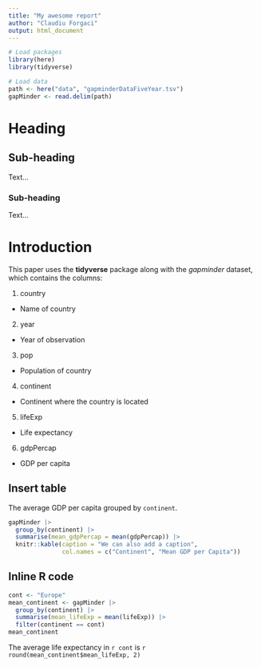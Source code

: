 ```yaml
---
title: "My awesome report"
author: "Claudiu Forgaci"
output: html_document
---
```


```r
# Load packages
library(here)
library(tidyverse)
```

```r
# Load data
path <- here("data", "gapminderDataFiveYear.tsv")
gapMinder <- read.delim(path)
```

# Heading

## Sub-heading

Text...

### Sub-heading

Text...

# Introduction

<!-- This is a note -->

This paper uses the **tidyverse** package along with the *gapminder* dataset, which contains the columns:

1.  country

-   Name of country

2.  year

-   Year of observation

3.  pop

-   Population of country

4.  continent

-   Continent where the country is located

5.  lifeExp

-   Life expectancy

6.  gdpPercap

-   GDP per capita

## Insert table

The average GDP per capita grouped by `continent`.

```r
gapMinder |> 
  group_by(continent) |> 
  summarise(mean_gdpPercap = mean(gdpPercap)) |> 
  knitr::kable(caption = "We can also add a caption",
               col.names = c("Continent", "Mean GDP per Capita"))
```

## Inline R code

```r
cont <- "Europe"
mean_continent <- gapMinder |> 
  group_by(continent) |> 
  summarise(mean_lifeExp = mean(lifeExp)) |> 
  filter(continent == cont)
mean_continent
```

The average life expectancy in `r cont` is `r round(mean_continent$mean_lifeExp, 2)`

